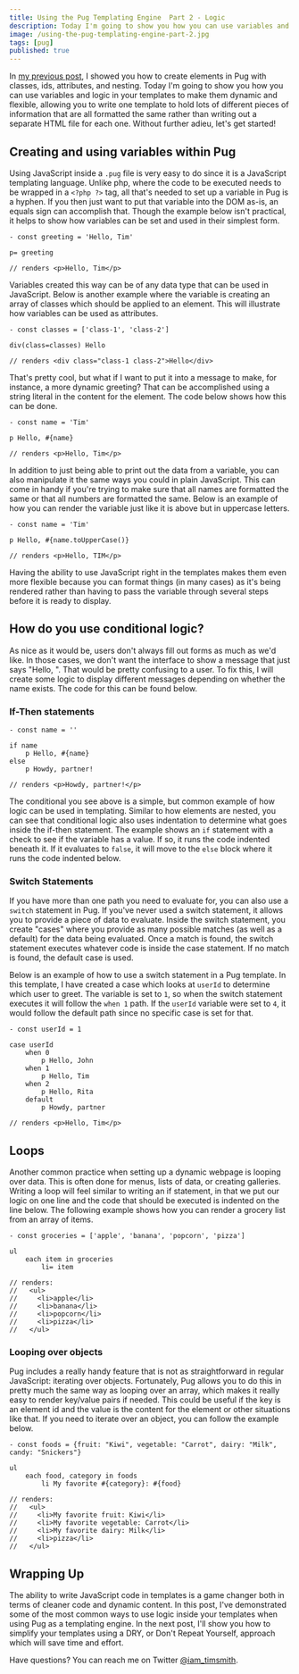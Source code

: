 ```yaml
---
title: Using the Pug Templating Engine  Part 2 - Logic
description: Today I'm going to show you how you can use variables and logic in your templates to make them dynamic and flexible to allow you to display data however you need.
image: /using-the-pug-templating-engine-part-2.jpg
tags: [pug]
published: true
---
```


In [my previous post](/blog/using-the-pug-templating-engine-part-1-markup), I showed you how to create elements in Pug with classes, ids, attributes, and nesting. Today I'm going to show you how you can use variables and logic in your templates to make them dynamic and flexible, allowing you to write one template to hold lots of different pieces of information that are all formatted the same rather than writing out a separate HTML file for each one. Without further adieu, let's get started!

<Gif src='https://media.giphy.com/media/cfUMNY4RfGhEc/giphy.mp4' />

## Creating and using variables within Pug

Using JavaScript inside a `.pug` file is very easy to do since it is a JavaScript templating language. Unlike php, where the code to be executed needs to be wrapped in a `<?php ?>` tag, all that's needed to set up a variable in Pug is a hyphen. If you then just want to put that variable into the DOM as-is, an equals sign can accomplish that. Though the example below isn't practical, it helps to show how variables can be set and used in their simplest form.

```pug
- const greeting = 'Hello, Tim'

p= greeting

// renders <p>Hello, Tim</p>
```

Variables created this way can be of any data type that can be used in JavaScript. Below is another example where the variable is creating an array of classes which should be applied to an element. This will illustrate how variables can be used as attributes.

```pug
- const classes = ['class-1', 'class-2']

div(class=classes) Hello

// renders <div class="class-1 class-2">Hello</div>
```

That's pretty cool, but what if I want to put it into a message to make, for instance, a more dynamic greeting? That can be accomplished using a string literal in the content for the element. The code below shows how this can be done.

```pug
- const name = 'Tim'

p Hello, #{name}

// renders <p>Hello, Tim</p>
```

In addition to just being able to print out the data from a variable, you can also manipulate it the same ways you could in plain JavaScript. This can come in handy if you're trying to make sure that all names are formatted the same or that all numbers are formatted the same. Below is an example of how you can render the variable just like it is above but in uppercase letters.

```pug
- const name = 'Tim'

p Hello, #{name.toUpperCase()}

// renders <p>Hello, TIM</p>
```

Having the ability to use JavaScript right in the templates makes them even more flexible because you can format things (in many cases) as it's being rendered rather than having to pass the variable through several steps before it is ready to display.

## How do you use conditional logic?

As nice as it would be, users don't always fill out forms as much as we'd like. In those cases, we don't want the interface to show a message that just says "Hello, ". That would be pretty confusing to a user. To fix this, I will create some logic to display different messages depending on whether the name exists. The code for this can be found below.

### If-Then statements

```pug
- const name = ''

if name
	p Hello, #{name}
else
	p Howdy, partner!

// renders <p>Howdy, partner!</p>
```

The conditional you see above is a simple, but common example of how logic can be used in templating. Similar to how elements are nested, you can see that conditional logic also uses indentation to determine what goes inside the if-then statement. The example shows an `if` statement with a check to see if the variable has a value. If so, it runs the code indented beneath it. If it evaluates to `false`, it will move to the `else` block where it runs the code indented below.

### Switch Statements

If you have more than one path you need to evaluate for, you can also use a `switch` statement in Pug. If you've never used a switch statement, it allows you to provide a piece of data to evaluate. Inside the switch statement, you create "cases" where you provide as many possible matches (as well as a default) for the data being evaluated. Once a match is found, the switch statement executes whatever code is inside the case statement. If no match is found, the default case is used.

Below is an example of how to use a switch statement in a Pug template. In this template, I have created a case which looks at `userId` to determine which user to greet. The variable is set to `1`, so when the switch statement executes it will follow the `when 1` path. If the `userId` variable were set to `4`, it would follow the default path since no specific case is set for that.

```pug
- const userId = 1

case userId
	when 0
		p Hello, John
	when 1
		p Hello, Tim
	when 2
		p Hello, Rita
	default
		p Howdy, partner

// renders <p>Hello, Tim</p>
```

## Loops

Another common practice when setting up a dynamic webpage is looping over data. This is often done for menus, lists of data, or creating galleries. Writing a loop will feel similar to writing an if statement, in that we put our logic on one line and the code that should be executed is indented on the line below. The following example shows how you can render a grocery list from an array of items.

```pug
- const groceries = ['apple', 'banana', 'popcorn', 'pizza']

ul
	each item in groceries
		li= item

// renders:
//   <ul>
//     <li>apple</li>
//     <li>banana</li>
//     <li>popcorn</li>
//     <li>pizza</li>
//   </ul>
```

### Looping over objects

Pug includes a really handy feature that is not as straightforward in regular JavaScript: iterating over objects. Fortunately, Pug allows you to do this in pretty much the same way as looping over an array, which makes it really easy to render key/value pairs if needed. This could be useful if the key is an element id and the value is the content for the element or other situations like that. If you need to iterate over an object, you can follow the example below.

```pug
- const foods = {fruit: "Kiwi", vegetable: "Carrot", dairy: "Milk", candy: "Snickers"}

ul
	each food, category in foods
		li My favorite #{category}: #{food}

// renders:
//   <ul>
//     <li>My favorite fruit: Kiwi</li>
//     <li>My favorite vegetable: Carrot</li>
//     <li>My favorite dairy: Milk</li>
//     <li>pizza</li>
//   </ul>
```

## Wrapping Up

The ability to write JavaScript code in templates is a game changer both in terms of cleaner code and dynamic content. In this post, I've demonstrated some of the most common ways to use logic inside your templates when using Pug as a templating engine. In the next post, I'll show you how to simplify your templates using a DRY, or Don't Repeat Yourself, approach which will save time and effort.

Have questions? You can reach me on Twitter [@iam_timsmith](https://www.twitter.com/iam_timsmith).
